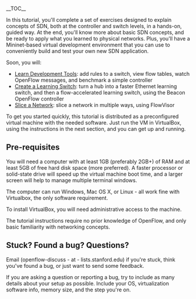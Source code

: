 __TOC__


<!---[[images/Tutorial_flow_hw.png]]--->

In this tutorial, you'll complete a set of exercises designed to explain concepts of SDN, both at the controller and switch levels, in a hands-on, guided way.  At the end, you'll know more about basic SDN concepts, and be ready to apply what you learned to physical networks.  Plus, you'll have a Mininet-based virtual development environment that you can use to conveniently build and test your own new SDN application.

Soon, you will:
* [[Learn-Development-Tools|Learn Development Tools]]: add rules to a switch, view flow tables, watch OpenFlow messages, and benchmark a simple controller
* [[Create-Learning-Switch|Create a Learning Switch]]: turn a hub into a faster Ethernet learning switch, and then a flow-accelerated learning switch, using the Beacon OpenFlow controller
* [[FlowVisor-Exercise|Slice a Network]]: slice a network in multiple ways, using FlowVisor

To get you started quickly, this tutorial is distributed as a preconfigured virtual machine with the needed software.  Just run the VM in VirtualBox, using the instructions in the next section, and you can get up and running.

==Pre-requisites==
You will need a computer with at least 1GB (preferably 2GB+) of RAM and at least 5GB of free hard disk space (more preferred).  A faster processor or solid-state drive will speed up the virtual machine boot time, and a larger screen will help to manage multiple terminal windows.

The computer can run Windows, Mac OS X, or Linux - all work fine with Virtualbox, the only software requirement.

To install VirtualBox, you will need administrative access to the machine.

The tutorial instructions require no prior knowledge of OpenFlow, and only basic familiarity with networking concepts.

==Stuck?  Found a bug?  Questions?==
Email (openflow-discuss - at - lists.stanford.edu) if you're stuck, think you've found a bug, or just want to send some feedback.

If you are asking a question or reporting a bug, try to include as many details about your setup as possible.  Include your OS, virtualization software info, memory size, and the step you're on.

